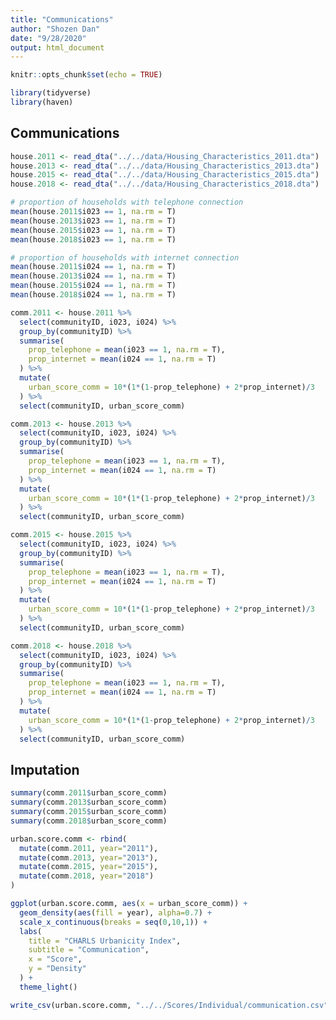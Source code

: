 ```yaml
---
title: "Communications"
author: "Shozen Dan"
date: "9/28/2020"
output: html_document
---
```


```r
knitr::opts_chunk$set(echo = TRUE)
```

```r
library(tidyverse)
library(haven)
```

## Communications
```r
house.2011 <- read_dta("../../data/Housing_Characteristics_2011.dta")
house.2013 <- read_dta("../../data/Housing_Characteristics_2013.dta")
house.2015 <- read_dta("../../data/Housing_Characteristics_2015.dta")
house.2018 <- read_dta("../../data/Housing_Characteristics_2018.dta")
```

```r
# proportion of households with telephone connection
mean(house.2011$i023 == 1, na.rm = T)
mean(house.2013$i023 == 1, na.rm = T)
mean(house.2015$i023 == 1, na.rm = T)
mean(house.2018$i023 == 1, na.rm = T)
```
```r
# proportion of households with internet connection
mean(house.2011$i024 == 1, na.rm = T)
mean(house.2013$i024 == 1, na.rm = T)
mean(house.2015$i024 == 1, na.rm = T)
mean(house.2018$i024 == 1, na.rm = T)
```

```r
comm.2011 <- house.2011 %>% 
  select(communityID, i023, i024) %>% 
  group_by(communityID) %>% 
  summarise(
    prop_telephone = mean(i023 == 1, na.rm = T),
    prop_internet = mean(i024 == 1, na.rm = T)
  ) %>% 
  mutate(
    urban_score_comm = 10*(1*(1-prop_telephone) + 2*prop_internet)/3
  ) %>% 
  select(communityID, urban_score_comm)

comm.2013 <- house.2013 %>% 
  select(communityID, i023, i024) %>% 
  group_by(communityID) %>% 
  summarise(
    prop_telephone = mean(i023 == 1, na.rm = T),
    prop_internet = mean(i024 == 1, na.rm = T)
  ) %>% 
  mutate(
    urban_score_comm = 10*(1*(1-prop_telephone) + 2*prop_internet)/3
  ) %>% 
  select(communityID, urban_score_comm)

comm.2015 <- house.2015 %>% 
  select(communityID, i023, i024) %>% 
  group_by(communityID) %>% 
  summarise(
    prop_telephone = mean(i023 == 1, na.rm = T),
    prop_internet = mean(i024 == 1, na.rm = T)
  ) %>% 
  mutate(
    urban_score_comm = 10*(1*(1-prop_telephone) + 2*prop_internet)/3
  ) %>% 
  select(communityID, urban_score_comm)

comm.2018 <- house.2018 %>% 
  select(communityID, i023, i024) %>% 
  group_by(communityID) %>% 
  summarise(
    prop_telephone = mean(i023 == 1, na.rm = T),
    prop_internet = mean(i024 == 1, na.rm = T)
  ) %>% 
  mutate(
    urban_score_comm = 10*(1*(1-prop_telephone) + 2*prop_internet)/3
  ) %>% 
  select(communityID, urban_score_comm)
```

## Imputation
```r
summary(comm.2011$urban_score_comm)
summary(comm.2013$urban_score_comm)
summary(comm.2015$urban_score_comm)
summary(comm.2018$urban_score_comm)
```

```r
urban.score.comm <- rbind(
  mutate(comm.2011, year="2011"),
  mutate(comm.2013, year="2013"),
  mutate(comm.2015, year="2015"),
  mutate(comm.2018, year="2018")
)

ggplot(urban.score.comm, aes(x = urban_score_comm)) + 
  geom_density(aes(fill = year), alpha=0.7) + 
  scale_x_continuous(breaks = seq(0,10,1)) +
  labs(
    title = "CHARLS Urbanicity Index",
    subtitle = "Communication",
    x = "Score",
    y = "Density"
  ) + 
  theme_light()
```
```r
write_csv(urban.score.comm, "../../Scores/Individual/communication.csv")
```



